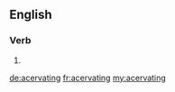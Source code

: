 ==English==

===Verb===
{{head|en}}

# {{present participle of|acervate|lang=en}}

[[de:acervating]]
[[fr:acervating]]
[[my:acervating]]